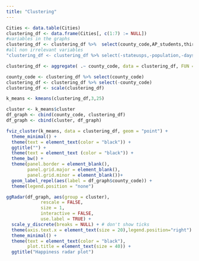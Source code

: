 ```yaml
---
title: "Clustering"
---
```


```r
Cities <- data.table(Cities)
clustering_df <- data.frame(Cities[, c(1:7) := NULL])
#variables in the graphs
clustering_df <- clustering_df %>%  select(county_code,AP_students,third_g_math,third_g_read,hs_grads,perc_over15_high_skill,college_deg,median_income,home_ownership,supermarket_nearby,green_spaces,walkability)
#all non irrelevant variables
"clustering_df <- clustering_df %>% select(-stateusps,-population,-days_temp_above90)"
```


```r
clustering_df <- aggregate( .~ county_code, data = clustering_df, FUN = mean)
```


```r
county_code <- clustering_df %>% select(county_code)
clustering_df <- clustering_df %>% select(-county_code)
clustering_df <- scale(clustering_df)
```


```r
k_means <- kmeans(clustering_df,3,25)
```


```r
cluster <- k_means$cluster
df_graph <- cbind(county_code, clustering_df)
df_graph <- cbind(cluster, df_graph)
```


```r
fviz_cluster(k_means, data = clustering_df, geom = "point") + 
  theme_minimal() + 
  theme(text = element_text(color = "black")) + 
  ggtitle("") + 
  theme(text = element_text (color = "black")) + 
  theme_bw() + 
  theme(panel.border = element_blank(),
        panel.grid.major = element_blank(),
        panel.grid.minor = element_blank())+
  geom_label_repel(aes(label = df_graph$county_code)) + 
  theme(legend.position = "none")

```


```r
ggRadar(df_graph, aes(group = cluster), 
             rescale = FALSE,
             size = 1, 
             interactive = FALSE, 
             use.label = TRUE) +
  scale_y_discrete(breaks = NULL) + # don't show ticks 
  theme(axis.text.x = element_text(size = 20),legend.position="right") + 
  theme_minimal() + 
  theme(text = element_text(color = "black"),
        plot.title = element_text(size = 40)) + 
  ggtitle("Happiness radar plot")
```

